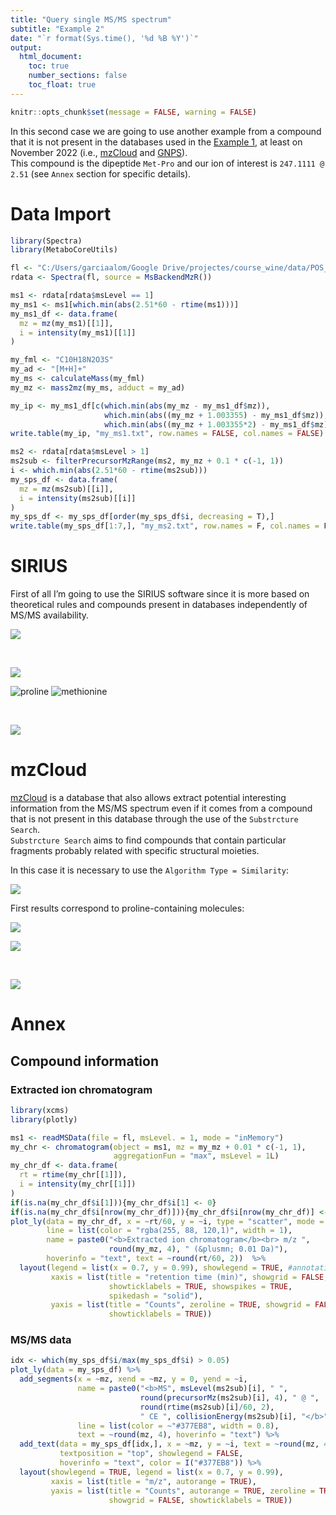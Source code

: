 ```yaml
---
title: "Query single MS/MS spectrum"
subtitle: "Example 2"
date: "`r format(Sys.time(), '%d %B %Y')`"
output: 
  html_document:
    toc: true
    number_sections: false
    toc_float: true
---
```


```r
knitr::opts_chunk$set(message = FALSE, warning = FALSE)
```

In this second case we are going to use another example from a compound that it is not present in the databases used in the [Example 1](), at least on November 2022 (i.e., [mzCloud](https://beta.mzcloud.org/dataviewer#/app/dataviewer/library/hPqDettnTP) and [GNPS](https://gnps-library.ucsd.edu/)).  
This compound is the dipeptide `Met-Pro` and our ion of interest is `247.1111 @ 2.51` (see `Annex` section for specific details).


# Data Import

```r
library(Spectra)
library(MetaboCoreUtils)

fl <- "C:/Users/garciaalom/Google Drive/projectes/course_wine/data/POS_std/mzML/x013_mix11_1_POS_DDA.mzML"
rdata <- Spectra(fl, source = MsBackendMzR())

ms1 <- rdata[rdata$msLevel == 1]
my_ms1 <- ms1[which.min(abs(2.51*60 - rtime(ms1)))]
my_ms1_df <- data.frame(
  mz = mz(my_ms1)[[1]],
  i = intensity(my_ms1)[[1]]
)

my_fml <- "C10H18N2O3S"
my_ad <- "[M+H]+"
my_ms <- calculateMass(my_fml)
my_mz <- mass2mz(my_ms, adduct = my_ad)

my_ip <- my_ms1_df[c(which.min(abs(my_mz - my_ms1_df$mz)),
                     which.min(abs((my_mz + 1.003355) - my_ms1_df$mz)),
                     which.min(abs((my_mz + 1.003355*2) - my_ms1_df$mz))),]
write.table(my_ip, "my_ms1.txt", row.names = FALSE, col.names = FALSE)

ms2 <- rdata[rdata$msLevel > 1]
ms2sub <- filterPrecursorMzRange(ms2, my_mz + 0.1 * c(-1, 1))
i <- which.min(abs(2.51*60 - rtime(ms2sub)))
my_sps_df <- data.frame(
  mz = mz(ms2sub)[[i]],
  i = intensity(ms2sub)[[i]]
)
my_sps_df <- my_sps_df[order(my_sps_df$i, decreasing = T),]
write.table(my_sps_df[1:7,], "my_ms2.txt", row.names = F, col.names = F)
```


# SIRIUS

First of all I'm going to use the SIRIUS software since it is more based on theoretical rules and compounds present in databases independently of MS/MS availability. 

![](images/metpro_sirius_1.png)

<br>

![](images/metpro_sirius_2.png)

![proline](https://upload.wikimedia.org/wikipedia/commons/thumb/f/ff/Prolin_-_Proline.svg/165px-Prolin_-_Proline.svg.png)
![methionine](https://upload.wikimedia.org/wikipedia/commons/thumb/1/14/Amminoacido_metionina_formula.svg/270px-Amminoacido_metionina_formula.svg.png)

<br>

![](images/metpro_sirius_3.png)

# mzCloud

[mzCloud](https://beta.mzcloud.org/dataviewer#/app/dataviewer/search/spectrum) is a database that also allows extract potential interesting information from the MS/MS spectrum even if it comes from a compound that is not present in this database through the use of the `Substrcture Search`.  
`Substrcture Search` aims to find compounds that contain particular fragments probably related with specific structural moieties.

In this case it is necessary to use the `Algorithm Type = Similarity`:  

![](images/metpro_mzcloud_1.png)


First results correspond to proline-containing molecules:  

![](images/metpro_mzcloud_2.png)

![](images/metpro_mzcloud_3.png)

<br> 

![](images/metpro_mzcloud_4.png)

# Annex

## Compound information

### Extracted ion chromatogram

```r
library(xcms)
library(plotly)

ms1 <- readMSData(file = fl, msLevel. = 1, mode = "inMemory")
my_chr <- chromatogram(object = ms1, mz = my_mz + 0.01 * c(-1, 1),
                       aggregationFun = "max", msLevel = 1L)
my_chr_df <- data.frame(
  rt = rtime(my_chr[[1]]),
  i = intensity(my_chr[[1]])
)
if(is.na(my_chr_df$i[1])){my_chr_df$i[1] <- 0}
if(is.na(my_chr_df$i[nrow(my_chr_df)])){my_chr_df$i[nrow(my_chr_df)] <- 0}
plot_ly(data = my_chr_df, x = ~rt/60, y = ~i, type = "scatter", mode = "lines",
        line = list(color = "rgba(255, 88, 120,1)", width = 1), 
        name = paste0("<b>Extracted ion chromatogram</b><br> m/z ", 
                      round(my_mz, 4), " (&plusmn; 0.01 Da)"), 
        hoverinfo = "text", text = ~round(rt/60, 2))  %>%
  layout(legend = list(x = 0.7, y = 0.99), showlegend = TRUE, #annotations = annot_max,
         xaxis = list(title = "retention time (min)", showgrid = FALSE, 
                      showticklabels = TRUE, showspikes = TRUE, 
                      spikedash = "solid"), 
         yaxis = list(title = "Counts", zeroline = TRUE, showgrid = FALSE, 
                      showticklabels = TRUE))
```


### MS/MS data

```r
idx <- which(my_sps_df$i/max(my_sps_df$i) > 0.05)
plot_ly(data = my_sps_df) %>%
  add_segments(x = ~mz, xend = ~mz, y = 0, yend = ~i, 
               name = paste0("<b>MS", msLevel(ms2sub)[i], " ", 
                             round(precursorMz(ms2sub)[i], 4), " @ ", 
                             round(rtime(ms2sub)[i]/60, 2), 
                             " CE ", collisionEnergy(ms2sub)[i], "</b>"), 
               line = list(color = ~"#377EB8", width = 0.8),
               text = ~round(mz, 4), hoverinfo = "text") %>% 
  add_text(data = my_sps_df[idx,], x = ~mz, y = ~i, text = ~round(mz, 4), 
           textposition = "top", showlegend = FALSE,
           hoverinfo = "text", color = I("#377EB8")) %>% 
  layout(showlegend = TRUE, legend = list(x = 0.7, y = 0.99), 
         xaxis = list(title = "m/z", autorange = TRUE), 
         yaxis = list(title = "Counts", autorange = TRUE, zeroline = TRUE, 
                      showgrid = FALSE, showticklabels = TRUE))
```
